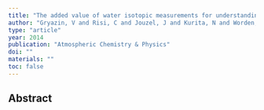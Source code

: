 ```yaml
---
title: "The added value of water isotopic measurements for understanding model biases in simulating the water cycle over Western Siberia."
author: "Gryazin, V and Risi, C and Jouzel, J and Kurita, N and Worden, J and Frankenberg, C and Bastrikov, V and Gribanov, K and Stukova, O"
type: "article"
year: 2014
publication: "Atmospheric Chemistry & Physics"
doi: ""
materials: ""
toc: false
---
```


## Abstract

